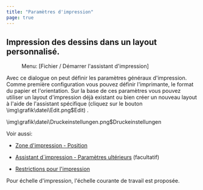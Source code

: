 ```yaml
---
title: "Paramètres d'impression"
page: true
---
```

## Impression des dessins dans un layout personnalis&#233;.
<GeoMapper> <Menu> Menu: [Fichier / Démarrer l'assistant d'impression] </Menu> 

Avec ce dialogue on peut d&#233;finir les param&#232;tres g&#233;n&#233;raux d&#39;impression. Comme premi&#232;re configuration vous pouvez d&#233;finir l&#39;imprimante, le format du papier et l&#39;orientation. Sur la base de ces param&#232;tres vous pouvez utiliser un layout d&#39;impression d&#233;j&#224; existant ou bien cr&#233;er un nouveau layout &#224; l&#39;aide de l&#39;assistant sp&#233;cifique (cliquez sur le bouton  
<Image>\img\grafik\datei\Edit.png$Edit</Image>) . 


<Image>\img\grafik\datei\Druckeinstellungen.png$Druckeinstellungen</Image>

Voir aussi:


- [Zone d&#39;impression - Position](../datei/druckassistentstarten2)

- [Assistant d&#180;impression - Param&#232;tres ult&#233;rieurs](../datei/druckassistentstarten3)
 (facultatif)


- [Restrictions pour l&#39;impression](../datei/druckassistentstarten4)




<Success>
Pour &#233;chelle d&#39;impression, l&#39;&#233;chelle courante de travail est propos&#233;e.
</Success>



</GeoMapper>
